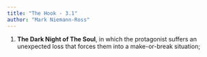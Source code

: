```yaml
---
title: "The Hook - 3.1"
author: "Mark Niemann-Ross"
---
```


1.  **The Dark Night of The Soul**, in which the protagonist suffers an unexpected loss that forces them into a make-or-break situation;
